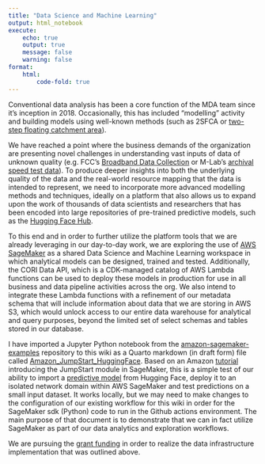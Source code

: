 ```yaml
---
title: "Data Science and Machine Learning"
output: html_notebook
execute:
    echo: true
    output: true
    message: false
    warning: false
format:
    html:
        code-fold: true
---
```


Conventional data analysis has been a core function of the MDA team since it's inception in 2018. Occasionally, this has included "modelling" activity and building models using well-known methods (such as 2SFCA or  [two-step floating catchment area](https://en.wikipedia.org/wiki/Two-step_floating_catchment_area_method)).

We have reached a point where the business demands of the organization are presenting novel challenges in understanding vast inputs of data of unknown quality (e.g. FCC's [Broadband Data Collection](https://broadbandmap.fcc.gov/data-download/nationwide-data) or M-Lab's [archival speed test data](https://www.measurementlab.net/data/docs/archival-data/)). To produce deeper insights into both the underlying quality of the data and the real-world resource mapping that the data is intended to represent, we need to incorporate more advanced modelling methods and techniques, ideally on a platform that also allows us to expand upon the work of thousands of data scientists and researchers that has been encoded into large repositories of pre-trained predictive models, such as the [Hugging Face Hub](https://huggingface.co/docs/hub/index).

To this end and in order to further utilize the platform tools that we are already leveraging in our day-to-day work,  we are exploring the use of [AWS SageMaker](https://docs.aws.amazon.com/sagemaker/latest/dg/frameworks.html) as a shared Data Science and Machine Learning workspace in which analytical models can be designed, trained and tested. Additionally, the CORI Data API, which is a CDK-managed catalog of AWS Lambda functions can be used to deploy these models in production for use in all business and data pipeline activities across the org. We also intend to integrate these Lambda functions with a refinement of our metadata schema that will include information about data that we are storing in AWS S3, which would unlock access to our entire data warehouse for analytical and query purposes, beyond the limited set of select schemas and tables stored in our database.

I have imported a Jupyter Python notebook from the [amazon-sagemaker-examples](https://github.com/aws/amazon-sagemaker-examples/blob/main/introduction_to_amazon_algorithms/jumpstart_text_classification/Amazon_JumpStart_HuggingFace_Text_Classification.ipynb) repository to this wiki as a Quarto markdown (in draft form) file called [Amazon_JumpStart_HuggingFace](Amazon_JumpStart_HuggingFace.qmd). Based on an Amazon [tutorial](https://aws.amazon.com/blogs/machine-learning/build-a-hugging-face-text-classification-model-in-amazon-sagemaker-jumpstart/) introducing the JumpStart module in SageMaker, this is a simple test of our ability to import a [predictive model](https://huggingface.co/distilbert/distilbert-base-uncased-finetuned-sst-2-english) from Hugging Face, deploy it to an isolated network domain within AWS SageMaker and test predictions on a small input dataset. It works locally, but we may need to make changes to the configuration of our existing  workflow for this wiki in order for the SageMaker sdk (Python) code to run in the Github actions environment. The main purpose of that document is to demonstrate that we can in fact utilize SageMaker as part of our data analytics and exploration workflows.

We are pursuing the [grant funding](grant_aws.qmd) in order to realize the data infrastructure implementation that was outlined above.
